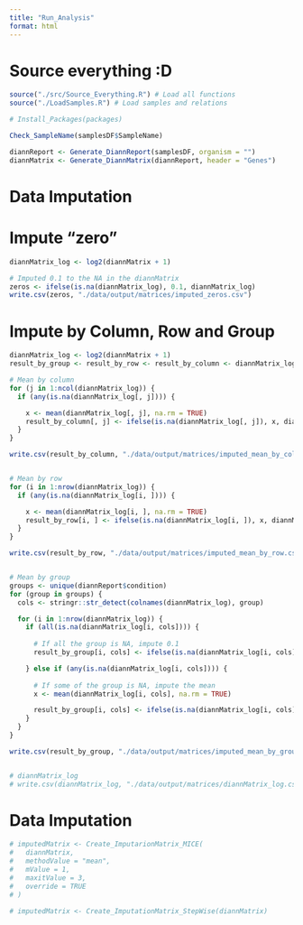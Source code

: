 ```yaml
---
title: "Run_Analysis"
format: html
---
```


# Source everything :D
```r
source("./src/Source_Everything.R") # Load all functions
source("./LoadSamples.R") # Load samples and relations

# Install_Packages(packages) 
```

```r
Check_SampleName(samplesDF$SampleName)

diannReport <- Generate_DiannReport(samplesDF, organism = "")
diannMatrix <- Generate_DiannMatrix(diannReport, header = "Genes")
```


# Data Imputation

# Impute "zero"
```r
diannMatrix_log <- log2(diannMatrix + 1)

# Imputed 0.1 to the NA in the diannMatrix
zeros <- ifelse(is.na(diannMatrix_log), 0.1, diannMatrix_log)
write.csv(zeros, "./data/output/matrices/imputed_zeros.csv")
```

# Impute by Column, Row and Group
```r
diannMatrix_log <- log2(diannMatrix + 1)
result_by_group <- result_by_row <- result_by_column <- diannMatrix_log

# Mean by column
for (j in 1:ncol(diannMatrix_log)) {
  if (any(is.na(diannMatrix_log[, j]))) {

    x <- mean(diannMatrix_log[, j], na.rm = TRUE)
    result_by_column[, j] <- ifelse(is.na(diannMatrix_log[, j]), x, diannMatrix_log[, j])
  }
}

write.csv(result_by_column, "./data/output/matrices/imputed_mean_by_column.csv")


# Mean by row
for (i in 1:nrow(diannMatrix_log)) {
  if (any(is.na(diannMatrix_log[i, ]))) {

    x <- mean(diannMatrix_log[i, ], na.rm = TRUE)
    result_by_row[i, ] <- ifelse(is.na(diannMatrix_log[i, ]), x, diannMatrix_log[i, ])
  }
}

write.csv(result_by_row, "./data/output/matrices/imputed_mean_by_row.csv" )


# Mean by group
groups <- unique(diannReport$condition)
for (group in groups) {
  cols <- stringr::str_detect(colnames(diannMatrix_log), group)

  for (i in 1:nrow(diannMatrix_log)) {
    if (all(is.na(diannMatrix_log[i, cols]))) {
      
      # If all the group is NA, impute 0.1
      result_by_group[i, cols] <- ifelse(is.na(diannMatrix_log[i, cols]), 0.1, diannMatrix_log[i,cols])

    } else if (any(is.na(diannMatrix_log[i, cols]))) {
      
      # If some of the group is NA, impute the mean
      x <- mean(diannMatrix_log[i, cols], na.rm = TRUE)

      result_by_group[i, cols] <- ifelse(is.na(diannMatrix_log[i, cols]), x, diannMatrix_log[i, cols])
    }
  }
}

write.csv(result_by_group, "./data/output/matrices/imputed_mean_by_group.csv" )


# diannMatrix_log
# write.csv(diannMatrix_log, "./data/output/matrices/diannMatrix_log.csv" )

```




# Data Imputation
```r
# imputedMatrix <- Create_ImputarionMatrix_MICE(
#   diannMatrix,
#   methodValue = "mean",
#   mValue = 1,
#   maxitValue = 3,
#   override = TRUE
# )

# imputedMatrix <- Create_ImputationMatrix_StepWise(diannMatrix)
```
